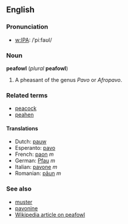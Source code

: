 ==English==
===Pronunciation===
*[[w:IPA]]: /ˈpiːfaʊl/

===Noun===
'''peafowl''' (''plural'' '''peafowl''')<!--the plural is the same as the singular-->

#A pheasant of the genus ''Pavo'' or ''Afropavo''.

===Related terms===
*[[peacock]]
*[[peahen]]

====Translations====
*Dutch: [[pauw]]
*Esperanto: [[pavo#Esperanto|pavo]]
*French: [[paon]] ''m''
*German: [[Pfau]] ''m''
*Italian: [[pavone]] ''m''
*Romanian: [[pãun]] ''m''

===See also===
*[[muster]]<!--purported collective term-->
*[[pavonine]]<!--related adjective-->
*[[w:peafowl|Wikipedia article on peafowl]]